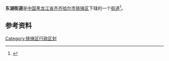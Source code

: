 {{中国乡级行政区
| 行政区全称 = 东湖街道
| 上级行政区 = [[黑龙江省|黑龙江省]][[齐齐哈尔市|齐齐哈尔市]][[铁锋区|铁锋区]]
| 行政区类别 = [[街道|街道]]
| LowerDivisions = 5个社区
| 行政区划代码 = 230204008
| 总面积 = 
| 户籍人口 = 
| 常住人口 = 
| 行政区划 = 
| 官方网站 =
| 邮政编码 =150000
| 毗邻行政区 =
}}

'''东湖街道'''是[[中国|中国]][[黑龙江省|黑龙江省]][[齐齐哈尔市|齐齐哈尔市]][[铁锋区|铁锋区]]下辖的一个[[街道|街道]]<ref>{{Cite web |url=http://www.chinaquhua.cn/heilongjiang/ |title=东湖街道 |accessdate=2011-09-22 |archive-date=2011-08-22 |archive-url=https://web.archive.org/web/20110822123644/http://www.chinaquhua.cn/heilongjiang/ |dead-url=yes }}</ref>。

==参考资料==
{{reflist}}

{{齐齐哈尔市铁锋区行政区划}}

[[Category:铁锋区行政区划|Category:铁锋区行政区划]]